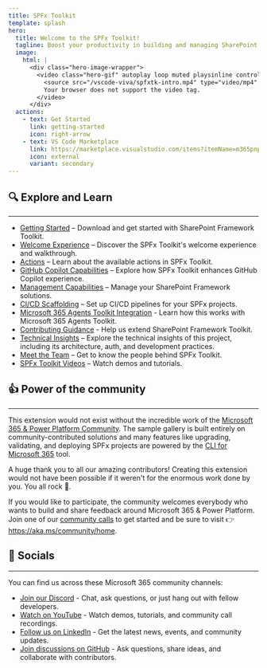 ```yaml
---
title: SPFx Toolkit
template: splash
hero:
  title: Welcome to the SPFx Toolkit!
  tagline: Boost your productivity in building and managing SharePoint Framework solutions. 
  image:
    html: |
      <div class="hero-image-wrapper">
        <video class="hero-gif" autoplay loop muted playsinline controls>
          <source src="/vscode-viva/spfxtk-intro.mp4" type="video/mp4" />
          Your browser does not support the video tag.
        </video>
      </div>
  actions:
    - text: Get Started
      link: getting-started
      icon: right-arrow
    - text: VS Code Marketplace
      link: https://marketplace.visualstudio.com/items?itemName=m365pnp.viva-connections-toolkit
      icon: external
      variant: secondary
---
```




<Introduction />


## 🔍 Explore and Learn
---

- [Getting Started](getting-started) – Download and get started with SharePoint Framework Toolkit.
- [Welcome Experience](features/welcome-experience-and-walkthrough) – Discover the SPFx Toolkit's welcome experience and walkthrough.
- [Actions](features/actions) – Learn about the available actions in SPFx Toolkit.
- [GitHub Copilot Capabilities](features/github-copilot-capabilities) – Explore how SPFx Toolkit enhances GitHub Copilot experience.
- [Management Capabilities](features/management-capabilities) – Manage your SharePoint Framework solutions.
- [CI/CD Scaffolding](features/ci-cd) – Set up CI/CD pipelines for your SPFx projects.
- [Microsoft 365 Agents Toolkit Integration](features/m365-agents-toolkit) - Learn how this works with Microsoft 365 Agents Toolkit.
- [Contributing Guidance](contributing-guidance) - Help us extend SharePoint Framework Toolkit.
- [Technical Insights](technical-insights) – Explore the technical insights of this project, including its architecture, auth, and development practices.
- [Meet the Team](about/meet-the-team) – Get to know the people behind SPFx Toolkit.
- [SPFx Toolkit Videos](https://www.youtube.com/playlist?list=PLR9nK3mnD-OVKlm8lyeFuuHmiouR-u40a) – Watch demos and tutorials.

## 👍 Power of the community
---

This extension would not exist without the incredible work of the [Microsoft 365 & Power Platform Community](https://pnp.github.io/). The sample gallery is built entirely on community-contributed solutions and many features like upgrading, validating, and deploying SPFx projects are powered by the [CLI for Microsoft 365](https://pnp.github.io/cli-microsoft365/) tool. 

A huge thank you to all our amazing contributors! Creating this extension would not have been possible if it weren't for the enormous work done by you. You all rock 🤩.

If you would like to participate, the community welcomes everybody who wants to build and share feedback around Microsoft 365 & Power Platform. Join one of our [community calls](https://pnp.github.io/#community) to get started and be sure to visit 👉 https://aka.ms/community/home.


## 💬 Socials
---

You can find us across these Microsoft 365 community channels:

- [Join our Discord](https://discord.gg/YtYrav2VGW) - Chat, ask questions, or just hang out with fellow developers.
- [Watch on YouTube](https://www.youtube.com/playlist?list=PLR9nK3mnD-OXdcwfcHGsGr78nHWLRsv1x) - Watch demos, tutorials, and community call recordings.
- [Follow us on LinkedIn](https://www.linkedin.com/company/m365pnp/posts/?feedView=all) - Get the latest news, events, and community updates.
- [Join discussions on GitHub](https://github.com/pnp/vscode-viva/discussions) - Ask questions, share ideas, and collaborate with contributors.

